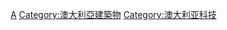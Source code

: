 {{Commonscat|Observatories in Australia}}

[[Category:各国天文台|A]]
[[Category:澳大利亞建築物|Category:澳大利亞建築物]]
[[Category:澳大利亚科技|Category:澳大利亚科技]]